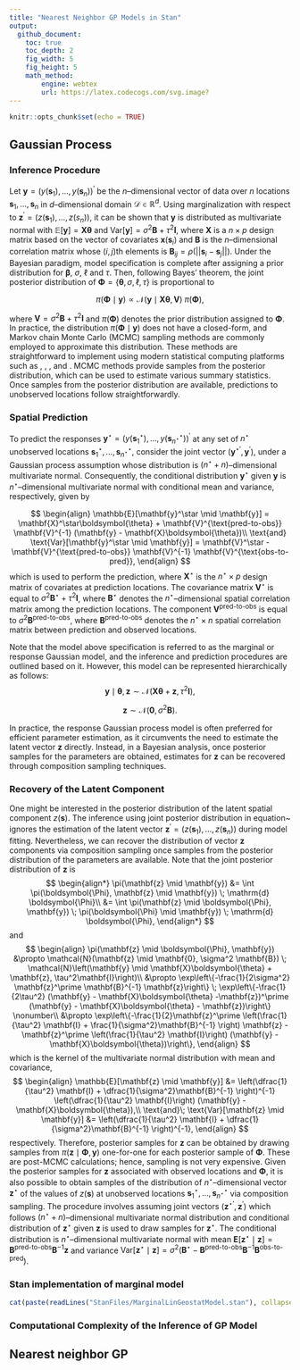 ```yaml
---
title: "Nearest Neighbor GP Models in Stan"
output:
  github_document:
    toc: true
    toc_depth: 2
    fig_width: 5
    fig_height: 5
    math_method:
        engine: webtex
        url: https://latex.codecogs.com/svg.image?
---
```


```r
knitr::opts_chunk$set(echo = TRUE)
```

## Gaussian Process

### Inference Procedure
Let $\mathbf{y} = (y(\mathbf{s}_1),\ldots, y(\mathbf{s}_n))^\prime$ be the $n$--dimensional vector of data over $n$ locations $\mathbf{s}_1,\ldots,\mathbf{s}_n$ in $d$--dimensional domain $\mathcal{D} \in \mathbb{R}^{d}$. Using marginalization with respect to $\mathbf{z}^\prime = (z(\mathbf{s}_1),\ldots,z(s_n))$, it can be shown that $\mathbf{y}$ is distributed as multivariate normal with $\mathbb{E}[\mathbf{y}] = \mathbf{X}\boldsymbol{\theta}$ and $\text{Var}[\mathbf{y}] = \sigma^2 \mathbf{B} + \tau^2\mathbf{I}$, where $\mathbf{X}$ is a $n \times p$ design matrix based on the vector of covariates $\mathbf{x}(\mathbf{s}_i)$ and $\mathbf{B}$ is the $n$--dimensional correlation matrix whose $(i,j)$th elements is $\mathbf{B}_{ij} = \rho(||\mathbf{s}_i-\mathbf{s}_j||)$. Under the Bayesian paradigm, model specification is complete after assigning a prior distribution for $\boldsymbol{\beta}$, $\sigma$, $\ell$ and $\tau$. Then, following Bayes' theorem, the joint posterior distribution of $\boldsymbol{\Phi} = \{\boldsymbol{\theta}, \sigma, \ell, \tau\}$ is proportional to

$$\pi(\boldsymbol{\Phi} \mid \mathbf{y}) \propto \mathcal{N}\left(\mathbf{y} \mid \mathbf{X}\boldsymbol{\theta}, \mathbf{V}\right) \; \pi(\boldsymbol{\Phi}),$$

where $\mathbf{V} = \sigma^2 \mathbf{B} + \tau^2\mathbf{I}$ and $\pi(\boldsymbol{\Phi})$ denotes the prior distribution assigned to $\boldsymbol{\Phi}$. In practice, the distribution $\pi(\boldsymbol{\Phi} \mid \mathbf{y})$ does not have a closed-form, and Markov chain Monte Carlo (MCMC) sampling methods are commonly employed to approximate this distribution. These methods are straightforward to implement using modern statistical computing platforms such as \texttt{BUGS}, \texttt{JAGS} , \texttt{NIMBLE}, and \texttt{Stan}. MCMC methods provide samples from the posterior distribution, which can be used to estimate various summary statistics. Once samples from the posterior distribution are available, predictions to unobserved locations follow straightforwardly.

### Spatial Prediction
To predict the responses $\mathbf{y}^{\star} = (y(\mathbf{s}_1^\star),\ldots,y(\mathbf{s}_{n^\star}^\star))^\prime$ at any set of $n^\star$ unobserved locations $\mathbf{s}_1^\star,\ldots,\mathbf{s}_{n^\star}^\star$, consider the joint vector $(\mathbf{y}^{\star\prime},\mathbf{y}^\prime)$, under a Gaussian process assumption whose distribution is $(n^\star + n)$--dimensional multivariate normal. Consequently, the conditional distribution $\mathbf{y}^\star$ given $\mathbf{y}$ is $n^\star$--dimensional multivariate normal with conditional mean and variance, respectively, given by 

$$
\begin{align}
\mathbb{E}[\mathbf{y}^\star \mid \mathbf{y}] = 
\mathbf{X}^\star\boldsymbol{\theta} + \mathbf{V}^{\text{pred-to-obs}} \mathbf{V}^{-1} (\mathbf{y} - \mathbf{X}\boldsymbol{\theta})\\
\text{and} \text{Var}[\mathbf{y}^\star \mid \mathbf{y}] = \mathbf{V}^\star - \mathbf{V}^{\text{pred-to-obs}} \mathbf{V}^{-1} \mathbf{V}^{\text{obs-to-pred}},
\end{align}
$$
which is used to perform the prediction, where $\mathbf{X}^\star$ is the $n^\star \times p$ design matrix of covariates at prediction locations. The covariance matrix $\mathbf{V}^\star$ is equal to $\sigma^2 \mathbf{B}^\star + \tau^2 \mathbf{I}$, where $\mathbf{B}^\star$ denotes the $n^\star$--dimensional spatial correlation matrix among the prediction locations. The component $\mathbf{V}^{\text{pred-to-obs}}$ is equal to $\sigma^2 \mathbf{B}^{\text{pred-to-obs}}$, where $\mathbf{B}^\text{pred-to-obs}$ denotes the $n^\star \times n$ spatial correlation matrix between prediction and observed locations.

Note that the model above specification is referred to as the marginal or response Gaussian model, and the inference and prediction procedures are outlined based on it. However, this model can be represented hierarchically as follows:
$$\mathbf{y} \mid \boldsymbol{\theta}, \mathbf{z} \sim \mathcal{N} \left(\mathbf{X}\boldsymbol{\theta} + \mathbf{z}, \tau^2\mathbf{I}\right),$$

$$\mathbf{z} \sim \mathcal{N}(\mathbf{0}, \sigma^2\mathbf{B}).$$

In practice, the response Gaussian process model is often preferred for efficient parameter estimation, as it circumvents the need to estimate the latent vector $\mathbf{z}$ directly. Instead, in a Bayesian analysis, once posterior samples for the parameters are obtained, estimates for $\mathbf{z}$ can be recovered through composition sampling techniques.

### Recovery of the Latent Component
One might be interested in the posterior distribution of the latent spatial component $z(\boldsymbol{s})$. The inference using joint posterior distribution in equation~\eqref{chap2:gp_posterior_dist} ignores the estimation of the latent vector $\mathbf{z}^\prime = (z(\boldsymbol{s}_1), \ldots, z(\boldsymbol{s}_n))$ during model fitting. Nevertheless, we can recover the distribution of vector $\mathbf{z}$ components via composition sampling once samples from the posterior distribution of the parameters are available. Note that the joint posterior distribution of $\mathbf{z}$ is
$$
\begin{align*}
\pi(\mathbf{z} \mid \mathbf{y}) &= \int \pi(\boldsymbol{\Phi}, \mathbf{z} \mid \mathbf{y}) \; \mathrm{d} \boldsymbol{\Phi}\\
&= \int \pi(\mathbf{z} \mid \boldsymbol{\Phi}, \mathbf{y}) \; \pi(\boldsymbol{\Phi} \mid \mathbf{y}) \; \mathrm{d} \boldsymbol{\Phi},
\end{align*}
$$
and
$$
\begin{align}
\pi(\mathbf{z} \mid \boldsymbol{\Phi}, \mathbf{y})
&\propto \mathcal{N}(\mathbf{z} \mid \mathbf{0}, \sigma^2 \mathbf{B}) \; \mathcal{N}\left(\mathbf{y} \mid \mathbf{X}\boldsymbol{\theta} + \mathbf{z}, \tau^2\mathbf{I}\right)\\
&\propto \exp\left\{-\frac{1}{2\sigma^2} \mathbf{z}^\prime \mathbf{B}^{-1} \mathbf{z}\right\} \; \exp\left\{-\frac{1}{2\tau^2} (\mathbf{y} - \mathbf{X}\boldsymbol{\theta} -\mathbf{z})^\prime (\mathbf{y} - \mathbf{X}\boldsymbol{\theta} - \mathbf{z})\right\} \nonumber\\
&\propto \exp\left\{-\frac{1}{2}\mathbf{z}^\prime \left(\frac{1}{\tau^2} \mathbf{I} + \frac{1}{\sigma^2}\mathbf{B}^{-1} \right) \mathbf{z} - \mathbf{z}^\prime \left(\frac{1}{\tau^2} \mathbf{I}\right) (\mathbf{y} - \mathbf{X}\boldsymbol{\theta})\right\},
\end{align}
$$
which is the kernel of the multivariate normal distribution with mean 
and covariance, 
$$
\begin{align}
\mathbb{E}[\mathbf{z} \mid \mathbf{y}] &= \left(\dfrac{1}{\tau^2} \mathbf{I} + \dfrac{1}{\sigma^2}\mathbf{B}^{-1} \right)^{-1} \left(\dfrac{1}{\tau^2} \mathbf{I}\right) (\mathbf{y} - \mathbf{X}\boldsymbol{\theta}),\\
\text{and}\; \text{Var}[\mathbf{z} \mid \mathbf{y}] &= \left(\dfrac{1}{\tau^2} \mathbf{I} + \dfrac{1}{\sigma^2}\mathbf{B}^{-1} \right)^{-1},
\end{align}
$$
respectively. Therefore, posterior samples for $\mathbf{z}$ can be obtained by drawing samples from  $\pi(\mathbf{z} \mid \boldsymbol{\Phi}, \mathbf{y})$ one-for-one for each posterior sample of $\boldsymbol{\Phi}$. These are post-MCMC calculations; hence, sampling is not very expensive. Given the posterior samples for $\mathbf{z}$ associated with observed locations and $\boldsymbol{\Phi}$, it is also possible to obtain samples of the distribution of $n^\star$--dimensional vector $\mathbf{z}^\star$ of the values of $z(\mathbf{s})$ at unobserved locations $\mathbf{s}_{1}^\star, \ldots, \mathbf{s}_{n^\star}^\star$ via composition sampling. The procedure involves assuming joint vectors $(\mathbf{z}^{\star\prime},\mathbf{z}^\prime)$ which follows $(n^\star + n)$--dimensional multivariate normal distribution and conditional distribution of $\mathbf{z}^\star$ given $\mathbf{z}$ is used to draw samples for $\mathbf{z}^\star$. The conditional distribution is $n^\star$--dimensional multivariate normal with mean $\mathbf{E}[\mathbf{z}^\star \mid \mathbf{z}] = \mathbf{B}^{\text{pred-to-obs}} \mathbf{B}^{-1} \mathbf{z}$ and variance $\text{Var}[\mathbf{z}^\star \mid \mathbf{z}] = \sigma^2 (\mathbf{B}^\star - \mathbf{B}^{\text{pred-to-obs}} \mathbf{B}^{-1} \mathbf{B}^{\text{obs-to-pred}})$.


### Stan implementation of marginal model
```r
cat(paste(readLines("StanFiles/MarginalLinGeostatModel.stan"), collapse = "\n"))
```


### Computational Complexity of the Inference of GP Model

## Nearest neighbor GP

